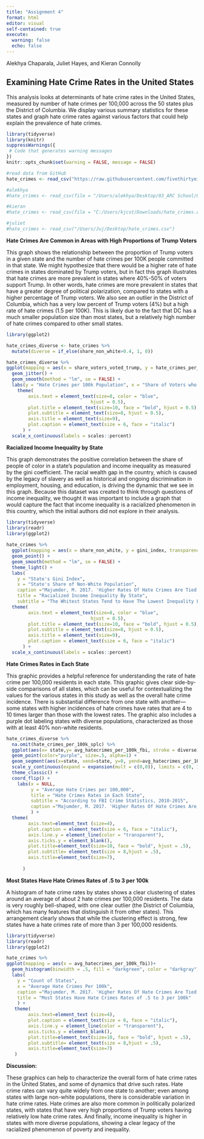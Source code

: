 ```yaml
---
title: "Assignment 4"
format: html
editor: visual
self-contained: true
execute: 
  warning: false
  echo: false
---
```


Alekhya Chaparala, Juliet Hayes, and Kieran Connolly

## Examining Hate Crime Rates in the United States

This analysis looks at determinants of hate crime rates in the United States, measured by number of hate crimes per 100,000 across the 50 states plus the District of Columbia. We display various summary statistics for these states and graph hate crime rates against various factors that could help explain the prevalence of hate crimes.

```r

library(tidyverse)
library(knitr) 
suppressWarnings({ 
 # Code that generates warning messages 
}) 
knitr::opts_chunk$set(warning = FALSE, message = FALSE) 

#read data from GitHub
hate_crimes <- read_csv("https://raw.githubusercontent.com/fivethirtyeight/data/master/hate-crimes/hate_crimes.csv")

#alekhya
#hate_crimes <- read_csv(file = "/Users/alekhya/Desktop/03_ARC School/02 McCourt Year 2/Data Science/Assignment04/data/hate_crimes.csv")

#kieran
#hate_crimes <- read_csv(file = "C:/Users/kjcst/Downloads/hate_crimes.csv")

#juliet
#hate_crimes <- read_csv("/Users/Juj/Desktop/hate_crimes.csv") 
```

**Hate Crimes Are Common in Areas with High Proportions of Trump Voters**

This graph shows the relationship between the proportion of Trump voters in a given state and the number of hate crimes per 100K people committed in that state. We might hypothesize that there would be a higher rate of hate crimes in states dominated by Trump voters, but in fact this graph illustrates that hate crimes are more prevalent in states where 40%-50% of voters support Trump. In other words, hate crimes are more prevalent in states that have a greater degree of political polarization, compared to states with a higher percentage of Trump voters. We also see an outlier in the District of Columbia, which has a very low percent of Trump voters (4%) but a high rate of hate crimes (1.5 per 100K). This is likely due to the fact that DC has a much smaller population size than most states, but a relatively high number of hate crimes compared to other small states.

```r

library(ggplot2)

hate_crimes_diverse <- hate_crimes %>%
  mutate(diverse = if_else(share_non_white>0.4, 1, 0))

hate_crimes_diverse %>%
ggplot(mapping = aes(x = share_voters_voted_trump, y = hate_crimes_per_100k_splc, color = diverse)) + 
  geom_jitter() + 
  geom_smooth(method = "lm", se = FALSE) +
  labs(y = "Hate Crimes per 100k Population", x = "Share of Voters who Voted Trump", title = "Hate Crimes are Less Common in Areas with High Proportions of Trump Voters", subtitle = "Polarized Areas See Higher Rates of Hate Crimes", caption ="Majumder, M. 2017. 'Higher Rates Of Hate Crimes Are Tied To Income Inequality'. FiveThirtyEight.") +
    theme(
        axis.text = element_text(size=8, color = "blue",
                               hjust = 0.5), 
        plot.title = element_text(size=10, face = "bold", hjust = 0.5),
        plot.subtitle = element_text(size=8, hjust = 0.5),
        axis.title = element_text(size=9),
        plot.caption = element_text(size = 6, face = "italic")
      ) + 
  scale_x_continuous(labels = scales::percent)
```

**Racialized Income Inequality by State**

This graph demonstrates the positive correlation between the share of people of color in a state's population and income inequality as measured by the gini coefficient. The racial wealth gap in the country, which is caused by the legacy of slavery as well as historical and ongoing discrimination in employment, housing, and education, is driving the dynamic that we see in this graph. Because this dataset was created to think through questions of income inequality, we thought it was important to include a graph that would capture the fact that income inequality is a racialized phenomenon in this country, which the initial authors did not explore in their analysis.

```r

library(tidyverse)
library(readr)
library(ggplot2)
  
hate_crimes %>%
  ggplot(mapping = aes(x = share_non_white, y = gini_index, transparency = 0.5, color = state)) +
  geom_point() +
  geom_smooth(method = "lm", se = FALSE) +
  theme_light() +
  labs(
    y = "State's Gini Index",
    x = "State's Share of Non-White Population",
    caption ="Majumder, M. 2017. 'Higher Rates Of Hate Crimes Are Tied To Income Inequality'. FiveThirtyEight.",
    title = "Racialized Income Inequality By State",
    subtitle = "The Whitest States Tend to Have The Lowest Inequality Levels")+ 
  theme(
        axis.text = element_text(size=8, color = "blue",
                               hjust = 0.5), 
        plot.title = element_text(size=10, face = "bold", hjust = 0.5),
        plot.subtitle = element_text(size=8, hjust = 0.5),
        axis.title = element_text(size=9),
        plot.caption = element_text(size = 6, face = "italic")
      ) +
  scale_x_continuous(labels = scales::percent)

```

**Hate Crimes Rates in Each State**

This graphic provides a helpful reference for understanding the rate of hate crime per 100,000 residents in each state. This graphic gives clear side-by-side comparisons of all states, which can be useful for contextualizing the values for the various states in this study as well as the overall hate crime incidence. There is substantial difference from one state with another---some states with higher incidences of hate crimes have rates that are 4 to 10 times larger than those with the lowest rates. The graphic also includes a purple dot labeling states with diverse populations, characterized as those with at least 40% non-white residents.

```r

hate_crimes_diverse %>%
  na.omit(hate_crimes_per_100k_splc) %>%
  ggplot(aes(x= state,y= avg_hatecrimes_per_100k_fbi, stroke = diverse))+
  geom_point(color="purple", size=.5, alpha=1) + 
  geom_segment(aes(x=state, xend=state, y=0, yend=avg_hatecrimes_per_100k_fbi)) +
  scale_y_continuous(expand = expansion(mult = c(0,0)), limits = c(0, 12)) +
  theme_classic() +
  coord_flip() +
    labs(x = NULL, 
         y = "Average Hate Crimes per 100,000",
         title = "Hate Crimes Rates in Each State",
         subtitle = "According to FBI Crime Statistics, 2010-2015",
         caption ="Majumder, M. 2017. 'Higher Rates Of Hate Crimes Are Tied To Income Inequality'. FiveThirtyEight.",
         ) +
  theme(
        axis.text=element_text (size=4),
        plot.caption = element_text(size = 6, face = "italic"),
        axis.line.y = element_line(color = "transparent"),
        axis.ticks.y = element_blank(),
        plot.title=element_text(size=10, face = "bold", hjust = .5),
        plot.subtitle= element_text(size = 8,hjust = .5),
        axis.title=element_text(size=7),
        
      ) 

```

**Most States Have Hate Crimes Rates of .5 to 3 per 100k**

A histogram of hate crime rates by states shows a clear clustering of states around an average of about 2 hate crimes per 100,000 residents. The data is very roughly bell-shaped, with one clear outlier (the District of Columbia, which has many features that distinguish it from other states). This arrangement clearly shows that while the clustering effect is strong, few states have a hate crimes rate of more than 3 per 100,000 residents.

```r

library(tidyverse)
library(readr)
library(ggplot2)

hate_crimes %>% 
ggplot(mapping = aes(x = avg_hatecrimes_per_100k_fbi))+
  geom_histogram(binwidth = .5, fill = "darkgreen", color = "darkgray") + 
  labs(
    y = "Count of States",
    x = "Average Hate Crimes Per 100k",
    caption ="Majumder, M. 2017. 'Higher Rates Of Hate Crimes Are Tied To Income Inequality'. FiveThirtyEight.",
    title = "Most States Have Hate Crimes Rates of .5 to 3 per 100k"
    ) +
   theme(
        axis.text=element_text (size=4),
        plot.caption = element_text(size = 6, face = "italic"),
        axis.line.y = element_line(color = "transparent"),
        axis.ticks.y = element_blank(),
        plot.title=element_text(size=10, face = "bold", hjust = .5),
        plot.subtitle= element_text(size = 8,hjust = .5),
        axis.title=element_text(size=7)
   )

```

**Discussion:**

These graphics can help to characterize the overall form of hate crime rates in the United States, and some of dynamics that drive such rates. Hate crime rates can vary quite widely from one state to another; even among states with large non-white populations, there is considerable variation in hate crime rates. Hate crimes are also more common in politically polarized states, with states that have very high proportions of Trump voters having relatively low hate crime rates. And finally, income inequality is higher in states with more diverse populations, showing a clear legacy of the racialized phenomenon of poverty and inequality.
